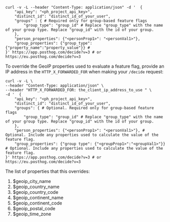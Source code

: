 
<OverrideServerPropertiesIntro />

```shell
curl -v -L --header "Content-Type: application/json" -d '  {
    "api_key": "<ph_project_api_key>",
    "distinct_id": "distinct_id_of_your_user",
    "groups" : { # Required only for group-based feature flags
        "group_type": "group_id" # Replace "group_type" with the name of your group type. Replace "group_id" with the id of your group.
    },
    "person_properties": {"<personProp1>": "<personVal1>"},
    "group_properties": {"group_type": {"property_name":"property_value"}} # 
}' https://app.posthog.com/decide?v=3 # or https://eu.posthog.com/decide?v=3
```


<OverrideGeoIPPropertiesIntro />

To override the GeoIP properties used to evaluate a feature flag, provide an IP address in the `HTTP_X_FORWARDED_FOR` when making your `/decide` request:

```shell
curl -v -L \
--header "Content-Type: application/json" \
--header "HTTP_X_FORWARDED_FOR: the_client_ip_address_to_use " \
-d '  {
    "api_key": "<ph_project_api_key>",
    "distinct_id": "distinct_id_of_your_user",
    "groups": { # Optional. Required only for group-based feature flags
        "group_type": "group_id" # Replace "group_type" with the name of your group type. Replace "group_id" with the id of your group.
    },
    "person_properties": {"<personProp1>": "<personVal1>"}, # Optional. Include any properties used to calculate the value of the feature flag.
    "group_properties": {"group type": {"<groupProp1>":"<groupVal1>"}} # Optional. Include any properties used to calculate the value of the feature flag.
}' https://app.posthog.com/decide?v=3 # or https://eu.posthog.com/decide?v=3
```

The list of properties that this overrides:

1. $geoip_city_name
2. $geoip_country_name
3. $geoip_country_code
4. $geoip_continent_name
5. $geoip_continent_code
6. $geoip_postal_code
7. $geoip_time_zone
